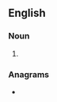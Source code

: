 ==English==

===Noun===
{{head|en|noun form}}

# {{plural of|annuler|lang=en}}

===Anagrams===
* {{anagrams|en|a=aelnnrsu|unlearns}}